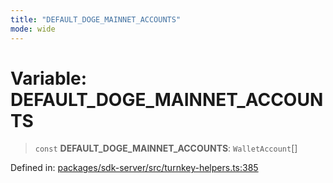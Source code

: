 ```yaml
---
title: "DEFAULT_DOGE_MAINNET_ACCOUNTS"
mode: wide
---
```

  
# Variable: DEFAULT\_DOGE\_MAINNET\_ACCOUNTS

> `const` **DEFAULT\_DOGE\_MAINNET\_ACCOUNTS**: `WalletAccount`[]

Defined in: [packages/sdk-server/src/turnkey-helpers.ts:385](https://github.com/tkhq/sdk/blob/d88b5e1f9a6cca8e54e61f8a127aa90fcebeaa2e/packages/sdk-server/src/turnkey-helpers.ts#L385)
